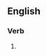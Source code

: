 ==English==

===Verb===
{{head|en|present participle}}

# {{present participle of|underdevelop|lang=en|nocat=1}}